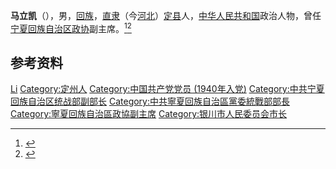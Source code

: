 '''马立凯'''（{{bd|1925年||1990年|}}），男，[[回族|回族]]，[[直隶|直隶]]（今[[河北|河北]]）[[定县|定县]]人，[[中华人民共和国|中华人民共和国]]政治人物，曾任[[宁夏回族自治区政协|宁夏回族自治区政协]]副主席。<ref>{{cite book|title=宁夏百科全书|author=《宁夏百科全书》编纂委员会编|publisher=宁夏人民出版社|year=1998|isbn=|location=|page=}}</ref><ref>{{Cite book|title=中华人民共和国职官志|author=何虎生, 李耀东, 向常福主编|publisher=中国社会出版社|year=2003|isbn=9787800883934|location=北京|pages=}}</ref>

== 参考资料 ==
{{reflist}}

{{中国人物小作品}}

{{Authority control}}
{{DEFAULTSORT:Ma马}}
[[Category:马姓|Li]]
[[Category:定州人|Category:定州人]]
[[Category:中国共产党党员_(1940年入党)|Category:中国共产党党员 (1940年入党)]]
[[Category:中共宁夏回族自治区统战部副部长|Category:中共宁夏回族自治区统战部副部长]]
[[Category:中共寧夏回族自治區黨委統戰部部長|Category:中共寧夏回族自治區黨委統戰部部長]]
[[Category:寧夏回族自治區政協副主席|Category:寧夏回族自治區政協副主席]]
[[Category:银川市人民委员会市长|Category:银川市人民委员会市长]]
